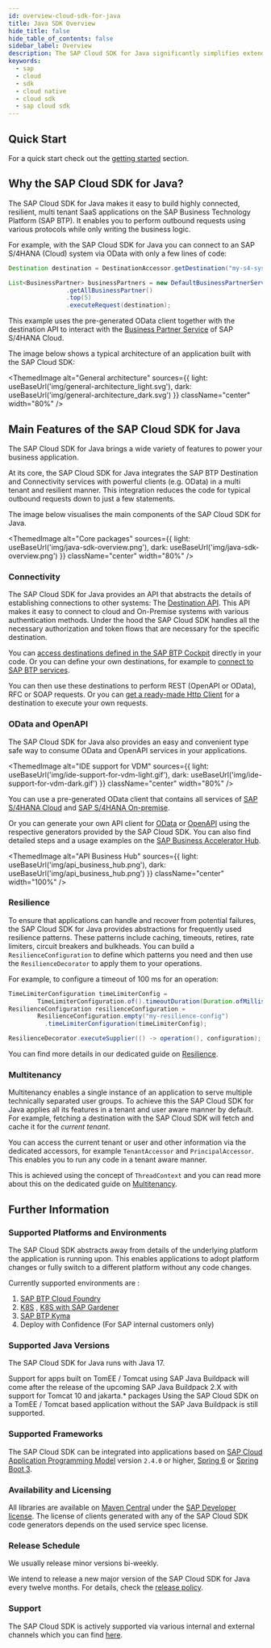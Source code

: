 ```yaml
---
id: overview-cloud-sdk-for-java
title: Java SDK Overview
hide_title: false
hide_table_of_contents: false
sidebar_label: Overview
description: The SAP Cloud SDK for Java significantly simplifies extending and developing an application with SAP Business Technology Platform
keywords:
  - sap
  - cloud
  - sdk
  - cloud native
  - cloud sdk
  - sap cloud sdk
---
```


<!-- vale off -->


<!-- vale on -->

<MvnBadge />

## Quick Start

For a quick start check out the [getting started](getting-started) section.

## Why the SAP Cloud SDK for Java?

The SAP Cloud SDK for Java makes it easy to build highly connected, resilient, multi tenant SaaS applications on the SAP Business Technology Platform (SAP BTP).
It enables you to perform outbound requests using various protocols while only writing the business logic.

For example, with the SAP Cloud SDK for Java you can connect to an SAP S/4HANA (Cloud) system via OData with only a few lines of code:

```java
Destination destination = DestinationAccessor.getDestination("my-s4-system");

List<BusinessPartner> businessPartners = new DefaultBusinessPartnerService()
                .getAllBusinessPartner()
                .top(5)
                .executeRequest(destination);
```

This example uses the pre-generated OData client together with the destination API to interact with the [Business Partner Service](https://api.sap.com/api/API_BUSINESS_PARTNER/overview) of SAP S/4HANA Cloud.

The image below shows a typical architecture of an application built with the SAP Cloud SDK:

<!-- vale off -->

<ThemedImage
  alt="General architecture"
  sources={{
    light: useBaseUrl('img/general-architecture_light.svg'),
    dark: useBaseUrl('img/general-architecture_dark.svg')
  }}
  className="center"
  width="80%"
/>

<!-- vale on -->

## Main Features of the SAP Cloud SDK for Java

The SAP Cloud SDK for Java brings a wide variety of features to power your business application.

At its core, the SAP Cloud SDK for Java integrates the SAP BTP Destination and Connectivity services with powerful clients (e.g. OData) in a multi tenant and resilient manner.
This integration reduces the code for typical outbound requests down to just a few statements.

The image below visualises the main components of the SAP Cloud SDK for Java.

<!-- vale off -->

<ThemedImage
  alt="Core packages"
  sources={{
    light: useBaseUrl('img/java-sdk-overview.png'),
    dark: useBaseUrl('img/java-sdk-overview.png')
  }}
  className="center"
  width="80%"
/>

<!-- vale on -->

### Connectivity

The SAP Cloud SDK for Java provides an API that abstracts the details of establishing connections to other systems: The [Destination API](features/connectivity/destination-service).
This API makes it easy to connect to cloud and On-Premise systems with various authentication methods.
Under the hood the SAP Cloud SDK handles all the necessary authorization and token flows that are necessary for the specific destination.

You can [access destinations defined in the SAP BTP Cockpit](features/connectivity/destination-service#accessing-destinations) directly in your code.
Or you can define your own destinations, for example to [connect to SAP BTP services](features/connectivity/destination-service#skip-destination-creation-step-for-certain-authentication-types-on-cloud-foundry).

You can then use these destinations to perform REST (OpenAPI or OData), RFC or SOAP requests.
Or you can [get a ready-made Http Client](features/connectivity/http-client#general-usage) for a destination to execute your own requests.

### OData and OpenAPI

The SAP Cloud SDK for Java also provides an easy and convenient type safe way to consume OData and OpenAPI services in your applications.

<!-- vale off -->

<ThemedImage
  alt="IDE support for VDM"
  sources={{
    light: useBaseUrl('img/ide-support-for-vdm-light.gif'),
    dark: useBaseUrl('img/ide-support-for-vdm-dark.gif')
  }}
  className="center"
  width="80%"
/>

<!-- vale on -->

You can use a pre-generated OData client that contains all services of [SAP S/4HANA Cloud](https://api.sap.com/package/SAPS4HANACloud?section=Artifacts) and [SAP S/4HANA On-premise](https://api.sap.com/package/S4HANAOPAPI?section=Artifacts).

Or you can generate your own API client for [OData](https://sap.github.io/cloud-sdk/docs/js/features/odata/generate-client) or [OpenAPI](https://sap.github.io/cloud-sdk/docs/js/features/openapi/generate-client) using the respective generators provided by the SAP Cloud SDK.
You can also find detailed steps and a usage examples on the [SAP Business Accelerator Hub](https://api.sap.com/).

<!-- vale off -->

<ThemedImage
  alt="API Business Hub"
  sources={{
    light: useBaseUrl('img/api_business_hub.png'),
    dark: useBaseUrl('img/api_business_hub.png')
  }}
  className="center"
  width="100%"
/>

<!-- vale on -->

### Resilience

To ensure that applications can handle and recover from potential failures, the SAP Cloud SDK for Java provides abstractions for frequently used resilience patterns.
These patterns include caching, timeouts, retires, rate limiters, circuit breakers and bulkheads.
You can build a `ResilienceConfiguration` to define which patterns you need and then use the `ResilienceDecorator` to apply them to your operations.

For example, to configure a timeout of 100 ms for an operation:

```java
TimeLimiterConfiguration timeLimiterConfig =
        TimeLimiterConfiguration.of().timeoutDuration(Duration.ofMillis(100));
ResilienceConfiguration resilienceConfiguration =
        ResilienceConfiguration.empty("my-resilience-config")
          .timeLimiterConfiguration(timeLimiterConfig);

ResilienceDecorator.executeSupplier(() -> operation(), configuration);
```

You can find more details in our dedicated guide on [Resilience](https://sap.github.io/cloud-sdk/docs/java/features/resilience).

### Multitenancy

Multitenancy enables a single instance of an application to serve multiple technically separated user groups.
To achieve this the SAP Cloud SDK for Java applies all its features in a tenant and user aware manner by default.
For example, fetching a destination with the SAP Cloud SDK will fetch and cache it for the _current tenant_.

You can access the current tenant or user and other information via the dedicated accessors, for example `TenantAccessor` and `PrincipalAccessor`.
This enables you to run any code in a tenant aware manner.

This is achieved using the concept of `ThreadContext` and you can read more about this on the dedicated guide on [Multitenancy](https://sap.github.io/cloud-sdk/docs/java/features/multi-tenancy/thread-context).

## Further Information

### Supported Platforms and Environments

The SAP Cloud SDK abstracts away from details of the underlying platform the application is running upon.
This enables applications to adopt platform changes or fully switch to a different platform without any code changes.

Currently supported environments are :

1. [SAP BTP Cloud Foundry](https://help.sap.com/viewer/65de2977205c403bbc107264b8eccf4b/Cloud/en-US/9c7092c7b7ae4d49bc8ae35fdd0e0b18.html)
2. [K8S](https://kubernetes.io/) , [K8S with SAP Gardener](https://gardener.cloud/)
3. [SAP BTP Kyma](https://help.sap.com/viewer/65de2977205c403bbc107264b8eccf4b/Cloud/en-US/468c2f3c3ca24c2c8497ef9f83154c44.html)
4. Deploy with Confidence (For SAP internal customers only)

### Supported Java Versions

The SAP Cloud SDK for Java runs with Java 17.

Support for apps built on TomEE / Tomcat using SAP Java Buildpack will come after the release of the upcoming SAP Java
Buildpack 2.X with support for Tomcat 10 and jakarta.* packages
Using the SAP Cloud SDK on a TomEE / Tomcat based application without the SAP Java Buildpack is still supported.

### Supported Frameworks

The SAP Cloud SDK can be integrated into applications based on [SAP Cloud Application Programming Model](https://cap.cloud.sap/docs/) version `2.4.0` or higher, [Spring 6](https://spring.io/projects/spring-framework) or [Spring Boot 3](https://spring.io/projects/spring-boot).

### Availability and Licensing

All libraries are available on [Maven Central](https://central.sonatype.dev/search?namespace=com.sap.cloud.sdk) under the [SAP Developer license](https://tools.eu1.hana.ondemand.com/developer-license-3_1.txt).
The license of clients generated with any of the SAP Cloud SDK code generators depends on the used service spec license.

### Release Schedule

We usually release minor versions bi-weekly.

We intend to release a new major version of the SAP Cloud SDK for Java every twelve months.
For details, check the [release policy](release-policy).

### Support

The SAP Cloud SDK is actively supported via various internal and external channels which you can find [here](support).
